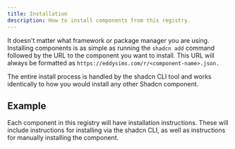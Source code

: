 ```yaml
---
title: Installation
description: How to install components from this registry.
---
```



It doesn't matter what framework or package manager you are using. Installing components is as simple as running the `shadcn add` command followed by the URL to the component you want to install. This URL will always be formatted as `https://eddysims.com/r/<component-name>.json.`

The entire install process is handled by the shadcn CLI tool and works identically to how you would install any other Shadcn component.

## Example

Each component in this registry will have installation instructions. These will include instructions for installing via the shadcn CLI, as well as instructions for manually installing the component.

<Install component="rating" />

